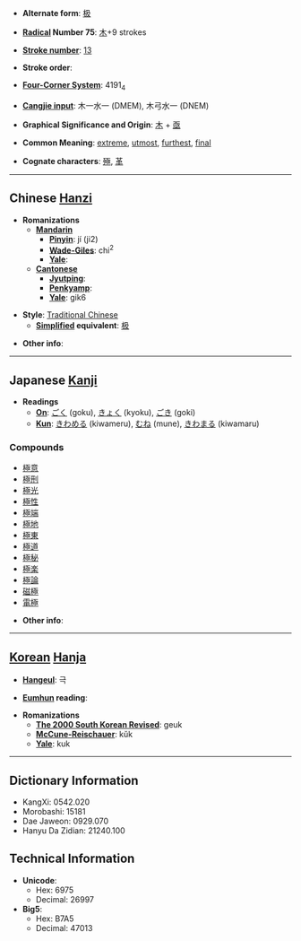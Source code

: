 * '''Alternate form''': [[极]]

* '''[[Wiktionary:Chinese radical index| Radical]] Number 75''': [[Wiktionary:Chinese radical index 木|木]]+9 strokes

* '''[[Wiktionary:Chinese total strokes index|Stroke number]]''': [[Wiktionary:Chinese total strokes index 13|13]]

* '''Stroke order''': 

* '''[[Wiktionary:Chinese four corner index|Four-Corner System]]''': 4191<sub>4</sub>

* '''[[Wiktionary:Chinese Cangjie index|Cangjie input]]''': 木一水一 (DMEM), 木弓水一 (DNEM)

* '''Graphical Significance and Origin''': [[木]] + [[亟]]

* '''Common Meaning''': [[extreme]], [[utmost]], [[furthest]], [[final]]

* '''Cognate characters''': [[殛]], [[革]]

----

== Chinese [[Hanzi]] ==

* '''Romanizations'''
** '''[[Mandarin]]'''
*** '''[[Pinyin]]''': jí (ji2)
*** '''[[Wade-Giles]]''': chi<sup>2</sup>
*** '''[[Yale]]''': 
** '''[[Cantonese]]'''
*** '''[[Jyutping]]''':
*** '''[[Penkyamp]]''': 
*** '''[[Yale]]''': gik6

* '''Style''': [[Traditional Chinese]] 
** '''[[Simplified Chinese|Simplified]] equivalent''': [[极]]

* '''Other info''': 

----

== Japanese [[Kanji]] ==

* '''Readings'''
** '''[[On]]''': [[ごく]] (goku), [[きょく]] (kyoku), [[ごき]] (goki)
** '''[[Kun]]''': [[きわめる]] (kiwameru), [[むね]] (mune), [[きわまる]] (kiwamaru)

===Compounds===
*[[極意]]
*[[極刑]]
*[[極光]]
*[[極性]]
*[[極端]]
*[[極地]]
*[[極東]]
*[[極道]]
*[[極秘]]
*[[極楽]]
*[[極論]]
*[[磁極]]
*[[電極]]

* '''Other info''':  

----

== [[Korean]] [[Hanja]] ==

* '''[[Hangeul]]''': 극

* '''[[Eumhun]] reading''': 

* '''Romanizations'''
** '''[[The 2000 South Korean Revised Romanization|The 2000 South Korean Revised]]''': geuk
** '''[[McCune-Reischauer]]''': kŭk
** '''[[Yale]]''': kuk

----

== Dictionary Information ==

* KangXi: 0542.020
* Morobashi: 15181
* Dae Jaweon: 0929.070
* Hanyu Da Zidian: 21240.100

== Technical Information ==

* '''Unicode''':
** Hex: 6975
** Decimal: 26997
* '''Big5''':
** Hex: B7A5
** Decimal: 47013